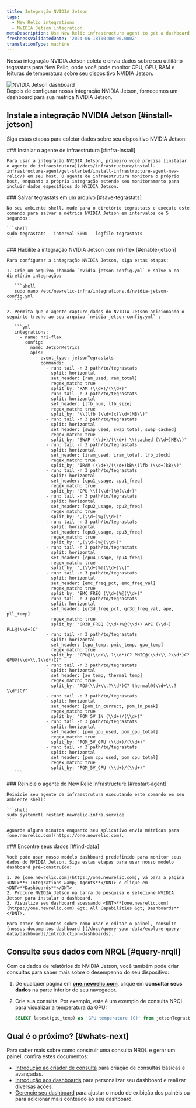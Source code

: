 ```yaml
---
title: Integração NVIDIA Jetson
tags:
  - New Relic integrations
  - NVIDIA Jetson integration
metaDescription: Use New Relic infrastructure agent to get a dashboard with metrics from your NVIDIA Jetson.
freshnessValidatedDate: '2024-06-18T00:00:00.000Z'
translationType: machine
---
```


Nossa integração NVIDIA Jetson coleta e envia dados sobre seu utilitário tegrastats para New Relic, onde você pode monitor CPU, GPU, RAM e leituras de temperatura sobre seu dispositivo NVIDIA Jetson.

<img title="NVIDIA Jetson dashboard" alt="NVIDIA Jetson dashboard" src="/images/infrastructure_screenshot_full-nvidia-jetson-dashboard.webp" />

<figcaption>
  Depois de configurar nossa integração NVIDIA Jetson, fornecemos um dashboard para sua métrica NVIDIA Jetson.
</figcaption>

## Instale a integração NVIDIA Jetson [#install-jetson]

Siga estas etapas para coletar dados sobre seu dispositivo NVIDIA Jetson:

<Steps>
  <Step>
    ### Instalar o agente de infraestrutura [#infra-install]

    Para usar a integração NVIDIA Jetson, primeiro você precisa [instalar o agente de infraestrutura](/docs/infrastructure/install-infrastructure-agent/get-started/install-infrastructure-agent-new-relic/) em seu host. O agente de infraestrutura monitora o próprio host, enquanto a própria integração estende seu monitoramento para incluir dados específicos do NVIDIA Jetson.
  </Step>

  <Step>
    ### Salvar tegrastats em um arquivo [#save-tegrastats]

    No seu ambiente shell, mude para o diretório tegrastats e execute este comando para salvar a métrica NVIDIA Jetson em intervalos de 5 segundos:

    ```shell
    sudo tegrastats --interval 5000 --logfile tegrastats
    ```
  </Step>

  <Step>
    ### Habilite a integração NVIDIA Jetson com nri-flex [#enable-jetson]

    Para configurar a integração NVIDIA Jetson, siga estas etapas:

    1. Crie um arquivo chamado `nvidia-jetson-config.yml` e salve-o no diretório integração:

       ```shell
       sudo nano /etc/newrelic-infra/integrations.d/nvidia-jetson-config.yml
       ```

    2. Permita que o agente capture dados do NVIDIA Jetson adicionando o seguinte trecho ao seu arquivo `nvidia-jetson-config.yml` :

       ```yml
       integrations:
         - name: nri-flex
           config:
             name: JetsonMetrics
             apis:
               - event_type: jetsonTegrastats
                 commands:
                   - run: tail -n 3 path/to/tegrastats
                     split: horizontal
                     set_header: [ram_used, ram_total]
                     regex_match: true
                     split_by: "RAM (\\d+)/(\\d+)"
                   - run: tail -n 3 path/to/tegrastats
                     split: horizontal
                     set_header: [lfb_num, lfb_size]
                     regex_match: true
                     split_by: "\\(lfb (\\d+)x(\\d+)MB\\)"
                   - run: tail -n 3 path/to/tegrastats
                     split: horizontal
                     set_header: [swap_used, swap_total, swap_cached]
                     regex_match: true
                     split_by: "SWAP (\\d+)/(\\d+) \\(cached (\\d+)MB\\)" 
                   - run: tail -n 3 path/to/tegrastats
                     split: horizontal
                     set_header: [iram_used, iram_total, lfb_block]
                     regex_match: true
                     split_by: "IRAM (\\d+)/(\\d+)kB\\(lfb (\\d+)kB\\)"        
                   - run: tail -n 3 path/to/tegrastats
                     split: horizontal
                     set_header: [cpu1_usage, cpu1_freq]
                     regex_match: true
                     split_by: "CPU \\[(\\d+)%@(\\d+)" 
                   - run: tail -n 3 path/to/tegrastats
                     split: horizontal
                     set_header: [cpu2_usage, cpu2_freq]
                     regex_match: true
                     split_by: ",(\\d+)%@(\\d+)" 
                   - run: tail -n 3 path/to/tegrastats
                     split: horizontal
                     set_header: [cpu3_usage, cpu3_freq]
                     regex_match: true
                     split_by: ",(\\d+)%@(\\d+)" 
                   - run: tail -n 3 path/to/tegrastats
                     split: horizontal
                     set_header: [cpu4_usage, cpu4_freq]
                     regex_match: true
                     split_by: ",(\\d+)%@(\\d+)\\]"       
                   - run: tail -n 3 path/to/tegrastats
                     split: horizontal
                     set_header: [emc_freq_pct, emc_freq_val]
                     regex_match: true
                     split_by: "EMC_FREQ (\\d+)%@(\\d+)"
                   - run: tail -n 3 path/to/tegrastats
                     split: horizontal
                     set_header: [gr3d_freq_pct, gr3d_freq_val, ape, pll_temp]
                     regex_match: true
                     split_by: "GR3D_FREQ (\\d+)%@(\\d+) APE (\\d+) PLL@(\\d+)C" 
                   - run: tail -n 3 path/to/tegrastats
                     split: horizontal
                     set_header: [cpu_temp, pmic_temp, gpu_temp]
                     regex_match: true
                     split_by: "CPU@(\\d+\\.?\\d*)C? PMIC@(\\d+\\.?\\d*)C? GPU@(\\d+\\.?\\d*)C?"
                   - run: tail -n 3 path/to/tegrastats
                     split: horizontal
                     set_header: [ao_temp, thermal_temp]
                     regex_match: true
                     split_by: "AO@(\\d+\\.?\\d*)C? thermal@(\\d+\\.?\\d*)C?"
                   - run: tail -n 3 path/to/tegrastats
                     split: horizontal
                     set_header: [pom_in_currect, pom_in_peak]
                     regex_match: true
                     split_by: "POM_5V_IN (\\d+)/(\\d+)"
                   - run: tail -n 3 path/to/tegrastats
                     split: horizontal
                     set_header: [pom_gpu_used, pom_gpu_total]
                     regex_match: true
                     split_by: "POM_5V_GPU (\\d+)/(\\d+)"   
                   - run: tail -n 3 path/to/tegrastats
                     split: horizontal
                     set_header: [pom_cpu_used, pom_cpu_total]
                     regex_match: true
                     split_by: "POM_5V_CPU (\\d+)/(\\d+)"            
       ```
  </Step>

  <Step>
    ### Reinicie o agente do New Relic Infrastructure [#restart-agent]

    Reinicie seu agente de infraestrutura executando este comando em seu ambiente shell:

    ```shell
    sudo systemctl restart newrelic-infra.service
    ```

    Aguarde alguns minutos enquanto seu aplicativo envia métricas para [one.newrelic.com](https://one.newrelic.com).
  </Step>

  <Step>
    ### Encontre seus dados [#find-data]

    Você pode usar nosso modelo dashboard predefinido para monitor seus dados do NVIDIA Jetson. Siga estas etapas para usar nosso modelo dashboard pré-construído:

    1. De [one.newrelic.com](https://one.newrelic.com), vá para a página <DNT>**+ Integrations &amp; Agents**</DNT> e clique em <DNT>**Dashboards**</DNT>
    2. Procure NVIDIA Jetson na barra de pesquisa e selecione NVIDIA Jetson para instalar o dashboard.
    3. Visualize seu dashboard acessando <DNT>**[one.newrelic.com](https://one.newrelic.com) &gt; All Capabilities &gt; Dashboards**</DNT>.

    Para obter documentos sobre como usar e editar o painel, consulte [nossos documentos dashboard ](/docs/query-your-data/explore-query-data/dashboards/introduction-dashboards).
  </Step>
</Steps>

## Consulte seus dados com NRQL [#query-nrqll]

Com os dados de relatórios do NVIDIA Jetson, você também pode criar consultas para saber mais sobre o desempenho do seu dispositivo:

1. De qualquer página em **[one.newrelic.com](https://one.newrelic.com)**, clique em **consultar seus dados** na parte inferior do seu navegador.

2. Crie sua consulta. Por exemplo, este é um exemplo de consulta NRQL para visualizar a temperatura da GPU:

   ```sql
   SELECT latest(gpu_temp) as 'GPU temperature (C)' from jetsonTegrastats 
   ```

## Qual é o próximo? [#whats-next]

Para saber mais sobre como construir uma consulta NRQL e gerar um painel, confira estes documentos:

* [Introdução ao criador de consulta](/docs/query-your-data/explore-query-data/query-builder/introduction-query-builder) para criação de consultas básicas e avançadas.
* [Introdução aos dashboards](/docs/query-your-data/explore-query-data/dashboards/introduction-dashboards) para personalizar seu dashboard e realizar diversas ações.
* [Gerencie seu dashboard](/docs/query-your-data/explore-query-data/dashboards/manage-your-dashboard) para ajustar o modo de exibição dos painéis ou para adicionar mais conteúdo ao seu dashboard.
